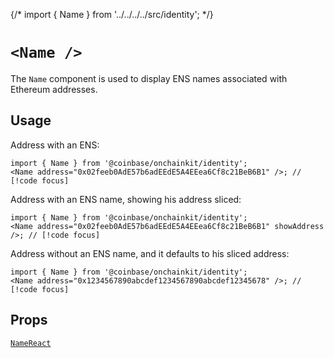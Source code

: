 {/* import { Name } from '../../../../src/identity'; */}

# `<Name />`

The `Name` component is used to display ENS names associated with Ethereum addresses.

## Usage

Address with an ENS:

```tsx
import { Name } from '@coinbase/onchainkit/identity';
<Name address="0x02feeb0AdE57b6adEEdE5A4EEea6Cf8c21BeB6B1" />; // [!code focus]
```

<App>
  <Name address="0x02feeb0AdE57b6adEEdE5A4EEea6Cf8c21BeB6B1" />
</App>

Address with an ENS name, showing his address sliced:

```tsx
import { Name } from '@coinbase/onchainkit/identity';
<Name address="0x02feeb0AdE57b6adEEdE5A4EEea6Cf8c21BeB6B1" showAddress />; // [!code focus]
```

<App>
  <Name address="0x02feeb0AdE57b6adEEdE5A4EEea6Cf8c21BeB6B1" showAddress />
</App>

Address without an ENS name, and it defaults to his sliced address:

```tsx
import { Name } from '@coinbase/onchainkit/identity';
<Name address="0x1234567890abcdef1234567890abcdef12345678" />; // [!code focus]
```

<App>
  <Name address="0x1234567890abcdef1234567890abcdef12345678" />
</App>

## Props

[`NameReact`](/identity/types#namereact)
